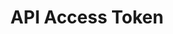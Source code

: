 ---
title: "API Access Token"
description: "This guide will tell you how you can access the API Token on the cube6 Platform"
---